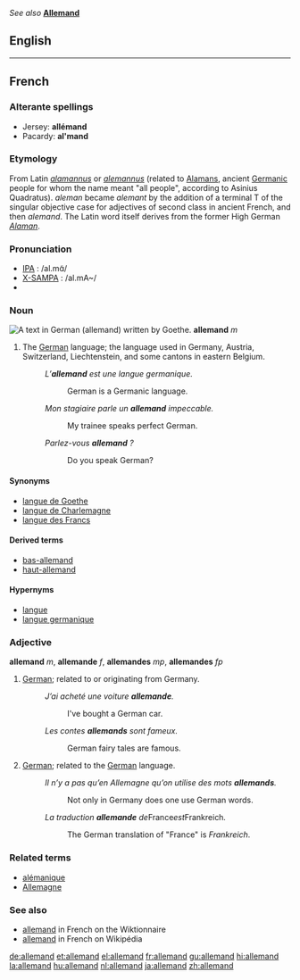 ''See also'' '''[[Allemand]]'''

==English==
{{wikipedia}}

----

==French==
===Alterante spellings===
* Jersey: '''allémand'''
* Pacardy: '''al'mand'''

===Etymology===
From Latin ''[[alamannus]]'' or ''[[alemannus]]'' (related to [[Alaman]]s, ancient [[Germanic]] people for whom the name meant "all people", according to Asinius Quadratus). ''aleman'' became ''alemant'' by the addition of a terminal T of the singular objective case for adjectives of second class in ancient French, and then ''alemand''. The Latin word itself derives from the former High German ''[[Alaman]]''.

===Pronunciation===
*[[IPA]] : /al.mɑ̃/
*[[X-SAMPA]] : /al.mA~/
*{{audio|fr-allemand-fr FR-Paris.ogg|Audio (Parisian)}}

===Noun===
[[Image:Goethe Faust Opening Fraktur 20052706.jpg|thumb|A text in German ('''allemand''') written by Goethe.]]
'''allemand''' ''m''

# The [[German]] language; the language used in Germany, Austria, Switzerland, Liechtenstein, and some cantons in eastern Belgium.
#: ''L’'''allemand''' est une langue germanique.''
#:: German is a Germanic language.
#: ''Mon stagiaire parle un '''allemand''' impeccable.''
#:: My trainee speaks perfect German.
#: ''Parlez-vous '''allemand''' ?''
#:: Do you speak German?

====Synonyms====
* [[langue de Goethe]]
* [[langue de Charlemagne]]
* [[langue des Francs]]

====Derived terms====
* [[bas-allemand]]
* [[haut-allemand]]

====Hypernyms====
* [[langue]]
* [[langue germanique]]

===Adjective===
'''allemand''' ''m'', '''allemande''' ''f'', '''allemandes''' ''mp'', '''allemandes''' ''fp''

# [[German]]; related to or originating from Germany.
#: ''J’ai acheté une voiture '''allemande'''.''
#:: I've bought a German car.
#: ''Les contes '''allemands''' sont fameux.''
#:: German fairy tales are famous.
# [[German]]; related to the [[German]] language.
#: ''Il n’y a pas qu’en Allemagne qu’on utilise des mots '''allemands'''.''
#:: Not only in Germany does one use German words.
#: ''La traduction '''allemande''' de ''France'' est ''Frankreich''.''
#:: The German translation of "France" is ''Frankreich''.

===Related terms===
*[[alémanique]]
*[[Allemagne]]

===See also===
{{interwiktionary|code=de}}
* [http://fr.wiktionary.org/wiki/allemand allemand] in French on the Wiktionnaire
* [http://fr.wikipedia.org/wiki/Allemand allemand] in French on Wikipédia

[[de:allemand]]
[[et:allemand]]
[[el:allemand]]
[[fr:allemand]]
[[gu:allemand]]
[[hi:allemand]]
[[la:allemand]]
[[hu:allemand]]
[[nl:allemand]]
[[ja:allemand]]
[[zh:allemand]]